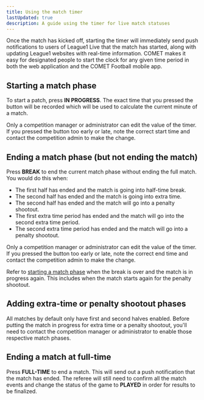 ```yaml
---
title: Using the match timer
lastUpdated: true
description: A guide using the timer for live match statuses
---
```



Once the match has kicked off, starting the timer will immediately send push notifications to users of League1 Live that the match has started, along with updating League1 websites with real-time information. COMET makes it easy for designated people to start the clock for any given time period in both the web application and the COMET Football mobile app.

## Starting a match phase

To start a patch, press **IN PROGRESS**. The exact time that you pressed the button will be recorded which will be used to calculate the current minute of a match.

Only a competition manager or administrator can edit the value of the timer. If you pressed the button too early or late, note the correct start time and contact the competition admin to make the change.

## Ending a match phase (but not ending the match)

Press **BREAK** to end the current match phase without ending the full match. You would do this when:

- The first half has ended and the match is going into half-time break.
- The second half has ended and the match is going into extra time.
- The second half has ended and the match will go into a penalty shootout.
- The first extra time period has ended and the match will go into the second extra time period.
- The second extra time period has ended and the match will go into a penalty shootout.

Only a competition manager or administrator can edit the value of the timer. If you pressed the button too early or late, note the correct end time and contact the competition admin to make the change.

Refer to [starting a match phase](#starting-a-match-phase) when the break is over and the match is in progress again. This includes when the match starts again for the penalty shootout.

## Adding extra-time or penalty shootout phases

All matches by default only have first and second halves enabled. Before putting the match in progress for extra time or a penalty shootout, you'll need to contact the competition manager or administrator to enable those respective match phases.

## Ending a match at full-time

Press **FULL-TIME** to end a match. This will send out a push notification that the match has ended. The referee will still need to confirm all the match events and change the status of the game to **PLAYED** in order for results to be finalized.
